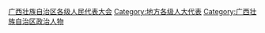 [[Category:广西壮族自治区各级人民代表大会|]]
[[Category:地方各级人大代表|Category:地方各级人大代表]]
[[Category:广西壮族自治区政治人物|Category:广西壮族自治区政治人物]]